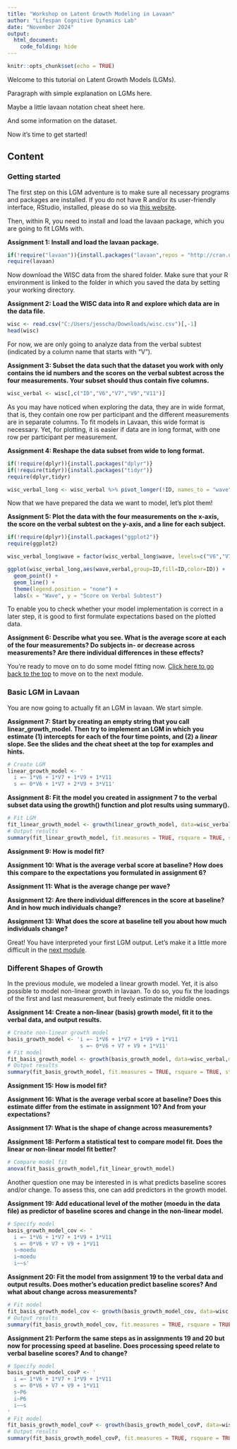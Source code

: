 ---
title: "Workshop on Latent Growth Modeling in Lavaan"
author: "Lifespan Cognitive Dynamics Lab"
date: "November 2024"
output:
  html_document:
    code_folding: hide
---

```{r setup, include=FALSE}
knitr::opts_chunk$set(echo = TRUE)
```

Welcome to this tutorial on Latent Growth Models (LGMs).

Paragraph with simple explanation on LGMs here.

Maybe a little lavaan notation cheat sheet here.

And some information on the dataset.

Now it's time to get started!

## Content {.tabset .tabset-pills}

### Getting started

The first step on this LGM adventure is to make sure all necessary programs and packages are installed. If you do not have R and/or its user-friendly interface, RStudio, installed, please do so via [this website](https://posit.co/download/rstudio-desktop/).

Then, within R, you need to install and load the lavaan package, which you are going to fit LGMs with.

**Assignment 1: Install and load the lavaan package.**

```{r class.source = "fold-show", getpackages, message=FALSE,warning=FALSE}
if(!require("lavaan")){install.packages("lavaan",repos = "http://cran.us.r-project.org")}
require(lavaan)
```

Now download the WISC data from the shared folder. Make sure that your R environment is linked to the folder in which you saved the data by setting your working directory.

**Assignment 2: Load the WISC data into R and explore which data are in the data file.**

```{r class.source = "fold-show", loaddata, message=FALSE,warning=FALSE,include=TRUE}
wisc <- read.csv("C:/Users/jesscha/Downloads/wisc.csv")[,-1]
head(wisc)
```

For now, we are only going to analyze data from the verbal subtest (indicated by a column name that starts with "V").

**Assignment 3: Subset the data such that the dataset you work with only contains the id numbers and the scores on the verbal subtest across the four measurements. Your subset should thus contain five columns.**

```{r class.source = "fold-show", subsetdata, message=FALSE,warning=FALSE}
wisc_verbal <- wisc[,c("ID","V6","V7","V9","V11")]
```

As you may have noticed when exploring the data, they are in wide format, that is, they contain one row per participant and the different measurements are in separate columns. To fit models in Lavaan, this wide format is necessary. Yet, for plotting, it is easier if data are in long format, with one row per participant per measurement.

**Assignment 4: Reshape the data subset from wide to long format.**

```{r class.source = "fold-show", reshapedata, message=FALSE,warning=FALSE}
if(!require(dplyr)){install.packages("dplyr")}
if(!require(tidyr)){install.packages("tidyr")}
require(dplyr,tidyr)

wisc_verbal_long <- wisc_verbal %>% pivot_longer(!ID, names_to = "wave", values_to = "verbal")
```
Now that we have prepared the data we want to model, let's plot them!

**Assignment 5: Plot the data with the four measurements on the x-axis, the score on the verbal subtest on the y-axis, and a line for each subject.**

```{r class.source = "fold-show", plotdata, message=FALSE,warning=FALSE,include=T}
if(!require(dplyr)){install.packages("ggplot2")}
require(ggplot2)

wisc_verbal_long$wave = factor(wisc_verbal_long$wave, levels=c("V6","V7","V9","V11"))

ggplot(wisc_verbal_long,aes(wave,verbal,group=ID,fill=ID,color=ID)) +
  geom_point() + 
  geom_line() +
  theme(legend.position = "none") +
  labs(x = "Wave", y = "Score on Verbal Subtest")
```

To enable you to check whether your model implementation is correct in a later step, it is good to first formulate expectations based on the plotted data.

**Assignment 6: Describe what you see. What is the average score at each of the four measurements?  Do subjects in- or decrease across measurements? Are there individual differences in these effects?**

You're ready to move on to do some model fitting now. <a href="#top">Click here to go back to the top</a> to move on to the next module.

### Basic LGM in Lavaan

You are now going to actually fit an LGM in lavaan. We start simple.

**Assignment 7: Start by creating an empty string that you call linear_growth_model. Then try to implement an LGM in which you estimate (1) intercepts for each of the four time points, and (2) a *linear* slope. See the slides and the cheat sheet at the top for examples and hints.**

```{r class.source = "fold-show", createmodel, message=FALSE,warning=FALSE}
# Create LGM
linear_growth_model <- '
  i =~ 1*V6 + 1*V7 + 1*V9 + 1*V11
  s =~ 0*V6 + 1*V7 + 2*V9 + 3*V11'
```

**Assignment 8: Fit the model you created in assignment 7 to the verbal subset data using the growth() function and plot results using summary().**

```{r class.source = "fold-show", outputres, message=FALSE,warning=FALSE,include=TRUE}
# Fit LGM
fit_linear_growth_model <- growth(linear_growth_model, data=wisc_verbal,missing='fiml')
# Output results
summary(fit_linear_growth_model, fit.measures = TRUE, rsquare = TRUE, standardized = TRUE)
```

**Assignment 9: How is model fit?**

**Assignment 10: What is the average verbal score at baseline? How does this compare to the expectations you formulated in assignment 6?**

**Assignment 11: What is the average change per wave?**

**Assignment 12: Are there individual differences in the score at baseline? And in how much individuals change?**

**Assignment 13: What does the score at baseline tell you about how much individuals change?**

Great! You have interpreted your first LGM output. Let's make it a little more difficult in the <a href="#top">next module</a>.

### Different Shapes of Growth

In the previous module, we modeled a linear growth model. Yet, it is also possible to model non-linear growth in lavaan. To do so, you fix the loadings of the first and last measurement, but freely estimate the middle ones.

**Assignment 14: Create a non-linear (basis) growth model, fit it to the verbal data, and output results.**

```{r class.source = "fold-show", basisoutput, message=FALSE,warning=FALSE,include=TRUE}
# Create non-linear growth model
basis_growth_model <- 'i =~ 1*V6 + 1*V7 + 1*V9 + 1*V11
                       s =~ 0*V6 + V7 + V9 + 1*V11'
# Fit model
fit_basis_growth_model <- growth(basis_growth_model, data=wisc_verbal,missing='fiml')
# Output results
summary(fit_basis_growth_model, fit.measures = TRUE, rsquare = TRUE, standardized = TRUE)
```

**Assignment 15: How is model fit?**

**Assignment 16: What is the average verbal score at baseline? Does this estimate differ from the estimate in assignment 10? And from your expectations?**

**Assignment 17: What is the shape of change across measurements?**

**Assignment 18: Perform a statistical test to compare model fit. Does the linear or non-linear model fit better?**

```{r class.source = "fold-show", comparefit, message=FALSE,warning=FALSE,include=TRUE}
# Compare model fit
anova(fit_basis_growth_model,fit_linear_growth_model)
```

Another question one may be interested in is what predicts baseline scores and/or change. To assess this, one can add predictors in the growth model.

**Assignment 19: Add educational level of the mother (moedu in the data file) as predictor of baseline scores and change in the non-linear model.**

```{r class.source = "fold-show", addcov, message=FALSE,warning=FALSE,include=TRUE}
# Specify model
basis_growth_model_cov <- ' 
  i =~ 1*V6 + 1*V7 + 1*V9 + 1*V11
  s =~ 0*V6 + V7 + V9 + 1*V11 
  s~moedu
  i~moedu
  i~~s'
```

**Assignment 20: Fit the model from assignment 19 to the verbal data and output results. Does mother's education predict baseline scores? And what about change across measurements?**

```{r class.source = "fold-show", fitcov, message=FALSE,warning=FALSE,include=TRUE}
# Fit model
fit_basis_growth_model_cov <- growth(basis_growth_model_cov, data=wisc,missing='fiml')
# Output results
summary(fit_basis_growth_model_cov, fit.measures = TRUE, rsquare = TRUE, standardized = TRUE)
```

**Assignment 21: Perform the same steps as in assignments 19 and 20 but now for processing speed at baseline. Does processing speed relate to verbal baseline scores? And to change?**

```{r class.source = "fold-show", fitcov2, message=FALSE,warning=FALSE,include=TRUE}
# Specify model
basis_growth_model_covP <- ' 
  i =~ 1*V6 + 1*V7 + 1*V9 + 1*V11
  s =~ 0*V6 + V7 + V9 + 1*V11 
  s~P6
  i~P6
  i~~s
'
# Fit model
fit_basis_growth_model_covP <- growth(basis_growth_model_covP, data=wisc,missing='fiml')
# Output results
summary(fit_basis_growth_model_covP, fit.measures = TRUE, rsquare = TRUE, standardized = TRUE)
```